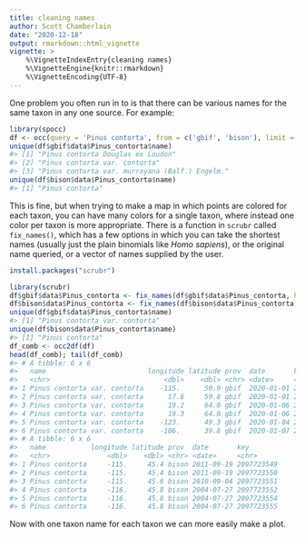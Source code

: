```yaml
---
title: cleaning names
author: Scott Chamberlain
date: "2020-12-18"
output: rmarkdown::html_vignette
vignette: >
    %\VignetteIndexEntry{cleaning names}
    %\VignetteEngine{knitr::rmarkdown}
    %\VignetteEncoding{UTF-8}
---
```




One problem you often run in to is that there can be various names for the same taxon in any one source. For example:


```r
library(spocc)
df <- occ(query = 'Pinus contorta', from = c('gbif', 'bison'), limit = 50)
unique(df$gbif$data$Pinus_contorta$name)
#> [1] "Pinus contorta Douglas ex Loudon"             
#> [2] "Pinus contorta var. contorta"                 
#> [3] "Pinus contorta var. murrayana (Balf.) Engelm."
unique(df$bison$data$Pinus_contorta$name)
#> [1] "Pinus contorta"
```

This is fine, but when trying to make a map in which points are colored for each taxon, you can have many colors for a single taxon, where instead one color per taxon is more appropriate. There is a function in `scrubr` called `fix_names()`, which has a few options in which you can take the shortest names (usually just the plain binomials like _Homo sapiens_), or the original name queried, or a vector of names supplied by the user.


```r
install.packages("scrubr")
```


```r
library(scrubr)
df$gbif$data$Pinus_contorta <- fix_names(df$gbif$data$Pinus_contorta, how = 'shortest')
df$bison$data$Pinus_contorta <- fix_names(df$bison$data$Pinus_contorta, how = 'shortest')
unique(df$gbif$data$Pinus_contorta$name)
#> [1] "Pinus contorta var. contorta"
unique(df$bison$data$Pinus_contorta$name)
#> [1] "Pinus contorta"
df_comb <- occ2df(df)
head(df_comb); tail(df_comb)
#> # A tibble: 6 x 6
#>   name                         longitude latitude prov  date       key       
#>   <chr>                            <dbl>    <dbl> <chr> <date>     <chr>     
#> 1 Pinus contorta var. contorta    -115.      50.9 gbif  2020-01-01 2543085192
#> 2 Pinus contorta var. contorta      17.6     59.8 gbif  2020-01-01 2548826490
#> 3 Pinus contorta var. contorta      19.2     64.0 gbif  2020-01-06 2549045731
#> 4 Pinus contorta var. contorta      19.3     64.0 gbif  2020-01-06 2549053727
#> 5 Pinus contorta var. contorta    -123.      49.3 gbif  2020-01-04 2550016817
#> 6 Pinus contorta var. contorta    -106.      39.8 gbif  2020-01-07 2557738499
#> # A tibble: 6 x 6
#>   name           longitude latitude prov  date       key       
#>   <chr>              <dbl>    <dbl> <chr> <date>     <chr>     
#> 1 Pinus contorta     -115.     45.4 bison 2011-09-19 2097723549
#> 2 Pinus contorta     -115.     45.4 bison 2011-09-19 2097723550
#> 3 Pinus contorta     -115.     45.6 bison 2010-09-04 2097723551
#> 4 Pinus contorta     -116.     45.8 bison 2004-07-27 2097723552
#> 5 Pinus contorta     -116.     45.8 bison 2004-07-27 2097723554
#> 6 Pinus contorta     -116.     45.8 bison 2004-07-27 2097723555
```

Now with one taxon name for each taxon we can more easily make a plot.

